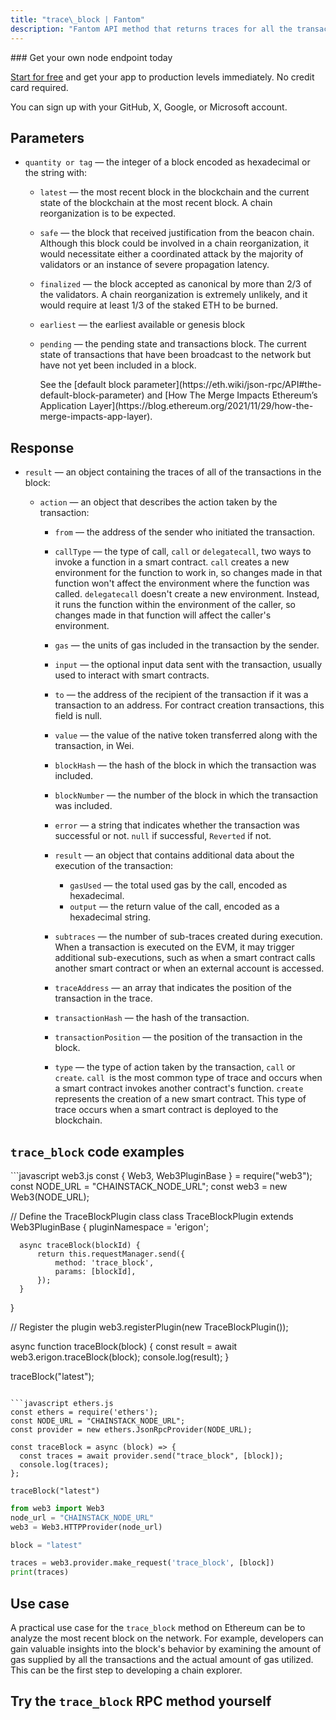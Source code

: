 ---
title: "trace\_block | Fantom"
description: "Fantom API method that returns traces for all the transactions within a specific block. Developers can use the `trace_block` method to gain insight into the behavior of smart contracts within a block, analyze gas usage, and optimize their contracts accordingly. This method is only available on an Erigon instance."
---

<Check>
  ### Get your own node endpoint today

  [Start for free](https://console.chainstack.com/) and get your app to production levels immediately. No credit card required.

  You can sign up with your GitHub, X, Google, or Microsoft account.
</Check>

## Parameters

* `quantity or tag` — the integer of a block encoded as hexadecimal or the string with:

  * `latest` — the most recent block in the blockchain and the current state of the blockchain at the most recent block. A chain reorganization is to be expected.

  * `safe` — the block that received justification from the beacon chain. Although this block could be involved in a chain reorganization, it would necessitate either a coordinated attack by the majority of validators or an instance of severe propagation latency.

  * `finalized` — the block accepted as canonical by more than 2/3 of the validators. A chain reorganization is extremely unlikely, and it would require at least 1/3 of the staked ETH to be burned.

  * `earliest` — the earliest available or genesis block

  * `pending` — the pending state and transactions block. The current state of transactions that have been broadcast to the network but have not yet been included in a block.

    <Info>
      See the [default block parameter](https://eth.wiki/json-rpc/API#the-default-block-parameter) and [How The Merge Impacts Ethereum’s Application Layer](https://blog.ethereum.org/2021/11/29/how-the-merge-impacts-app-layer).
    </Info>

## Response

* `result` — an object containing the traces of all of the transactions in the block:

  * `action` — an object that describes the action taken by the transaction:

    * `from` — the address of the sender who initiated the transaction.

    * `callType` — the type of call, `call` or `delegatecall`, two ways to invoke a function in a smart contract. `call` creates a new environment for the function to work in, so changes made in that function won't affect the environment where the function was called. `delegatecall` doesn't create a new environment. Instead, it runs the function within the environment of the caller, so changes made in that function will affect the caller's environment.

    * `gas` — the units of gas included in the transaction by the sender.

    * `input` — the optional input data sent with the transaction, usually used to interact with smart contracts.

    * `to` — the address of the recipient of the transaction if it was a transaction to an address. For contract creation transactions, this field is null.

    * `value` — the value of the native token transferred along with the transaction, in Wei.

    * `blockHash` — the hash of the block in which the transaction was included.

    * `blockNumber` — the number of the block in which the transaction was included.

    * `error` — a string that indicates whether the transaction was successful or not. `null` if successful, `Reverted` if not.

    * `result` — an object that contains additional data about the execution of the transaction:

      * `gasUsed` — the total used gas by the call, encoded as hexadecimal.
      * `output` — the return value of the call, encoded as a hexadecimal string.

    * `subtraces` — the number of sub-traces created during execution. When a transaction is executed on the EVM, it may trigger additional sub-executions, such as when a smart contract calls another smart contract or when an external account is accessed.

    * `traceAddress` — an array that indicates the position of the transaction in the trace.

    * `transactionHash` — the hash of the transaction.

    * `transactionPosition` — the position of the transaction in the block.

    * `type` — the type of action taken by the transaction, `call` or `create`. `call `is the most common type of trace and occurs when a smart contract invokes another contract's function. `create` represents the creation of a new smart contract. This type of trace occurs when a smart contract is deployed to the blockchain.

## `trace_block` code examples

<CodeGroup>
  ```javascript web3.js
  const { Web3, Web3PluginBase } = require("web3");
  const NODE_URL = "CHAINSTACK_NODE_URL";
  const web3 = new Web3(NODE_URL);

  // Define the TraceBlockPlugin class
  class TraceBlockPlugin extends Web3PluginBase {
      pluginNamespace = 'erigon';

      async traceBlock(blockId) {
          return this.requestManager.send({
              method: 'trace_block',
              params: [blockId],
          });
      }
  }

  // Register the plugin
  web3.registerPlugin(new TraceBlockPlugin());

  async function traceBlock(block) {
      const result = await web3.erigon.traceBlock(block);
      console.log(result);
  }

  traceBlock("latest");
  ```

  ```javascript ethers.js
  const ethers = require('ethers');
  const NODE_URL = "CHAINSTACK_NODE_URL";
  const provider = new ethers.JsonRpcProvider(NODE_URL);

  const traceBlock = async (block) => {
    const traces = await provider.send("trace_block", [block]);
    console.log(traces);
  };

  traceBlock("latest")
  ```

  ```python web3.py
  from web3 import Web3
  node_url = "CHAINSTACK_NODE_URL"
  web3 = Web3.HTTPProvider(node_url)

  block = "latest"

  traces = web3.provider.make_request('trace_block', [block])
  print(traces)
  ```
</CodeGroup>

## Use case

A practical use case for the `trace_block` method on Ethereum can be to analyze the most recent block on the network. For example, developers can gain valuable insights into the block's behavior by examining the amount of gas supplied by all the transactions and the actual amount of gas utilized. This can be the first step to developing a chain explorer.

## Try the `trace_block` RPC method yourself
